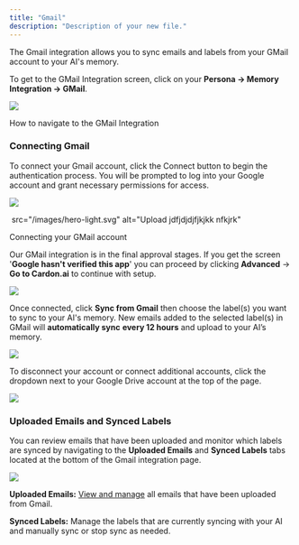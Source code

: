 ```yaml
---
title: "Gmail"
description: "Description of your new file."
---
```


The Gmail integration allows you to sync emails and labels from your GMail account to your AI's memory.

To get to the GMail Integration screen, click on your **Persona -> Memory Integration -> GMail**.

![](image.png)

How to navigate to the GMail Integration

### Connecting Gmail

To connect your Gmail account, click the Connect button to begin the authentication process. You will be prompted to log into your Google account and grant necessary permissions for access.

![](image.png)

<img>
  src="/images/hero-light.svg"
  alt="Upload jdfjdjdjfjkjkk nfkjrk"
</img>

Connecting your GMail account

Our GMail integration is in the final approval stages. If you get the screen '**Google hasn't verified this app**' you can proceed by clicking **Advanced** -> **Go to Cardon.ai** to continue with setup.

![](image.png)

Once connected, click **Sync from Gmail** then choose the label(s) you want to sync to your AI's memory. New emails added to the selected label(s) in GMail will **automatically sync** **every 12 hours** and upload to your AI’s memory.

![](image.png)

To disconnect your account or connect additional accounts, click the dropdown next to your Google Drive account at the top of the page.

![](image.png)

### Uploaded Emails and Synced Labels

You can review emails that have been uploaded and monitor which labels are synced by navigating to the **Uploaded Emails** and **Synced Labels** tabs located at the bottom of the Gmail integration page.

![](image.png)

**Uploaded Emails:** [View and manage](/o/nbVBaUyixnBYw8JgeVIt/s/dbMN7r709l6jIY1z4OHN/training-your-ai/memory-upload/managing-uploaded-data) all emails that have been uploaded from Gmail.

**Synced Labels:** Manage the labels that are currently syncing with your AI and manually sync or stop sync as needed.
